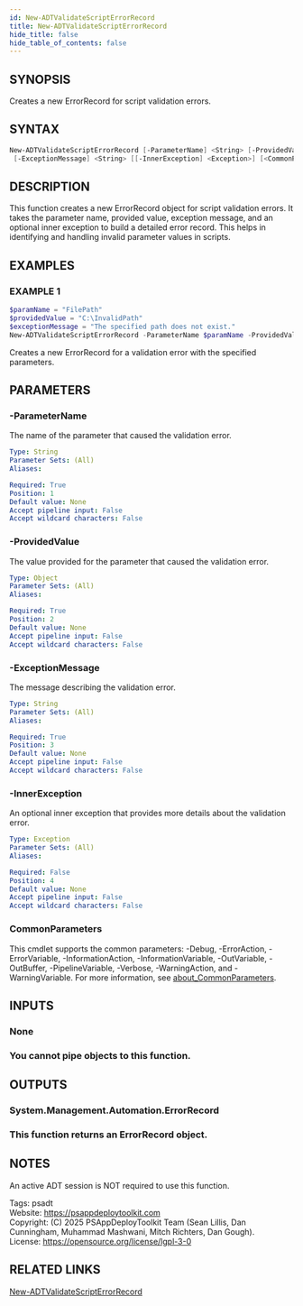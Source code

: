 ```yaml
---
id: New-ADTValidateScriptErrorRecord
title: New-ADTValidateScriptErrorRecord
hide_title: false
hide_table_of_contents: false
---
```


## SYNOPSIS

Creates a new ErrorRecord for script validation errors.

## SYNTAX

```powershell
New-ADTValidateScriptErrorRecord [-ParameterName] <String> [-ProvidedValue] <Object>
 [-ExceptionMessage] <String> [[-InnerException] <Exception>] [<CommonParameters>]
```

## DESCRIPTION

This function creates a new ErrorRecord object for script validation errors.
It takes the parameter name, provided value, exception message, and an optional inner exception to build a detailed error record.
This helps in identifying and handling invalid parameter values in scripts.

## EXAMPLES

### EXAMPLE 1

```powershell
$paramName = "FilePath"
$providedValue = "C:\InvalidPath"
$exceptionMessage = "The specified path does not exist."
New-ADTValidateScriptErrorRecord -ParameterName $paramName -ProvidedValue $providedValue -ExceptionMessage $exceptionMessage
```


Creates a new ErrorRecord for a validation error with the specified parameters.

## PARAMETERS

### -ParameterName

The name of the parameter that caused the validation error.

```yaml
Type: String
Parameter Sets: (All)
Aliases:

Required: True
Position: 1
Default value: None
Accept pipeline input: False
Accept wildcard characters: False
```

### -ProvidedValue

The value provided for the parameter that caused the validation error.

```yaml
Type: Object
Parameter Sets: (All)
Aliases:

Required: True
Position: 2
Default value: None
Accept pipeline input: False
Accept wildcard characters: False
```

### -ExceptionMessage

The message describing the validation error.

```yaml
Type: String
Parameter Sets: (All)
Aliases:

Required: True
Position: 3
Default value: None
Accept pipeline input: False
Accept wildcard characters: False
```

### -InnerException

An optional inner exception that provides more details about the validation error.

```yaml
Type: Exception
Parameter Sets: (All)
Aliases:

Required: False
Position: 4
Default value: None
Accept pipeline input: False
Accept wildcard characters: False
```

### CommonParameters

This cmdlet supports the common parameters: -Debug, -ErrorAction, -ErrorVariable, -InformationAction, -InformationVariable, -OutVariable, -OutBuffer, -PipelineVariable, -Verbose, -WarningAction, and -WarningVariable. For more information, see [about_CommonParameters](http://go.microsoft.com/fwlink/?LinkID=113216).

## INPUTS

### None

### You cannot pipe objects to this function.
## OUTPUTS

### System.Management.Automation.ErrorRecord

### This function returns an ErrorRecord object.
## NOTES
An active ADT session is NOT required to use this function.

Tags: psadt<br />
Website: https://psappdeploytoolkit.com<br />
Copyright: (C) 2025 PSAppDeployToolkit Team (Sean Lillis, Dan Cunningham, Muhammad Mashwani, Mitch Richters, Dan Gough).<br />
License: https://opensource.org/license/lgpl-3-0

## RELATED LINKS

[New-ADTValidateScriptErrorRecord](./New-ADTValidateScriptErrorRecord.mdx)
